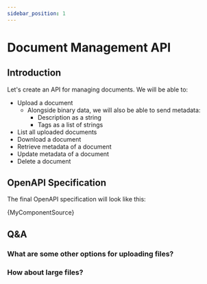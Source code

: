 ```yaml
---
sidebar_position: 1
---
```


# Document Management API

## Introduction

Let's create an API for managing documents. We will be able to:

* Upload a document
  * Alongside binary data, we will also be able to send metadata:
    * Description as a string
    * Tags as a list of strings
* List all uploaded documents
* Download a document
* Retrieve metadata of a document
* Update metadata of a document
* Delete a document

## OpenAPI Specification

The final OpenAPI specification will look like this:

<CodeBlock language="yaml" title="OpenAPI specification">{MyComponentSource}</CodeBlock>

## Q&A

### What are some other options for uploading files?

### How about large files?


